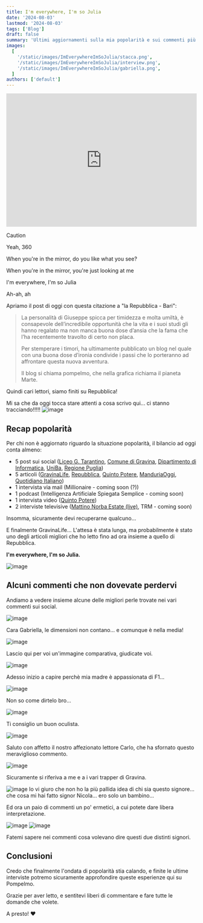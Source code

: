 ```yaml
---
title: I'm everywhere, I'm so Julia
date: '2024-08-03'
lastmod: '2024-08-03'
tags: ['Blog']
draft: false
summary: 'Ultimi aggiornamenti sulla mia popolarità e sui commenti più divertenti che ho trovato sui social.'
images:
  [
    '/static/images/ImEverywhereImSoJulia/stacca.png',
    '/static/images/ImEverywhereImSoJulia/interview.png',
    '/static/images/ImEverywhereImSoJulia/gabriella.png',
  ]
authors: ['default']
---
```


<iframe
  style={{ borderRadius: '12px' }}
  src="https://open.spotify.com/embed/track/4w2GLmK2wnioVnb5CPQeex?utm_source=generator"
  width="100%"
  height="352"
  frameBorder="0"
  allowFullScreen={true}
  allow="autoplay; clipboard-write; encrypted-media; fullscreen; picture-in-picture"
  loading="lazy"
></iframe>

> [!CAUTION]
> Yeah, 360
>
> When you're in the mirror, do you like what you see?
>
> When you're in the mirror, you're just looking at me
>
> I'm everywhere, I'm so Julia
>
> Ah-ah, ah

Apriamo il post di oggi con questa citazione a "la Repubblica - Bari":

> La personalità di Giuseppe spicca per timidezza e molta umiltà, è consapevole dell’incredibile opportunità che la vita e i suoi studi gli hanno regalato ma non manca buona dose d’ansia che la fama che l’ha recentemente travolto di certo non placa.
>
> Per stemperare i timori, ha ultimamente pubblicato un blog nel quale con una buona dose d’ironia condivide i passi che lo porteranno ad affrontare questa nuova avventura.
>
> Il blog si chiama pompelmo, che nella grafica richiama il pianeta Marte.

Quindi cari lettori, siamo finiti su Repubblica!

Mi sa che da oggi tocca stare attenti a cosa scrivo qui... ci stanno tracciando!!!!!
![image](/static/images/ImEverywhereImSoJulia/stacca.png)

## Recap popolarità

Per chi non è aggiornato riguardo la situazione popolarità, il bilancio ad oggi conta almeno:

- 5 post sui social ([Liceo G. Tarantino](https://www.facebook.com/Liceo.Statale.G.Tarantino/posts/927840659358117), [Comune di Gravina](https://www.facebook.com/share/gYgD8TXW7Ze87qhB/), [Dipartimento di Informatica](https://www.facebook.com/share/kD4Jg7GWYYXua6hC/), [UniBa](https://www.facebook.com/share/wpMhqMigRXaQ527Y/), [Regione Puglia](https://www.linkedin.com/posts/regionepuglia_orgogliopugliese-activity-7222234060524294145-LfZg?utm_source=share&utm_medium=member_desktop))
- 5 articoli ([GravinaLife](https://www.gravinalife.it/2024/07/un-giovane-scienziato-gravinese-alla-nasa/40365/), [Repubblica](https://bari.repubblica.it/cronaca/2024/08/02/news/da_gravina_alla_nasa_per_sviluppare_lintelligenza_artificiale_si_realizza_il_sogno_di_giuseppe_colavito_quando_ho_ricevu-423427835/), [Quinto Potere](https://www.quintopotere.it/intelligenza-artificiale-informatico-barese-3-mesi-alla-nasa-giuseppe-inaspettato-grande-chance/), [ManduriaOggi](https://www.manduriaoggi.it/?news=66488), [Quotidiano Italiano](https://www.quotidianodipuglia.it/bari/puglia_talenti_studenti_nasa_aerospazio_chi_sono-8266530.html))
- 1 intervista via mail (Millionaire - coming soon (?))
- 1 podcast (Intelligenza Artificiale Spiegata Semplice - coming soon)
- 1 intervista video ([Quinto Potere](https://www.youtube.com/watch?v=yixb5JTRW50&lc=UgxxtSO1XHHnw8066yB4AaABAg))
- 2 interviste televisive ([Mattino Norba Estate (live)](https://play.norbaonline.it/series/262/mattino-norba-2024/episode/b302b4512a514c7ab378a786cb982a1b13393ed5/mattino-norba-estate-1-agosto-2024-9a-parte), TRM - coming soon)

Insomma, sicuramente devi recuperarne qualcuno...

E finalmente GravinaLife... L'attesa è stata lunga, ma probabilmente è stato uno degli articoli migliori che ho letto fino ad ora insieme a quello di Repubblica.

**I'm everywhere, I'm so Julia.**

![image](/static/images/ImEverywhereImSoJulia/interview.png)

## Alcuni commenti che non dovevate perdervi

Andiamo a vedere insieme alcune delle migliori perle trovate nei vari commenti sui social.

![image](/static/images/ImEverywhereImSoJulia/gabriella.png)

Cara Gabriella, le dimensioni non contano... e comunque è nella media!

![image](/static/images/ImEverywhereImSoJulia/commento-binotto.png)

Lascio qui per voi un'immagine comparativa, giudicate voi.

![image](/static/images/ImEverywhereImSoJulia/comparativa.png)

Adesso inizio a capire perchè mia madre è appassionata di F1...

![image](/static/images/ImEverywhereImSoJulia/piercing.png)

Non so come dirtelo bro...

![image](/static/images/ImEverywhereImSoJulia/mio-piercing.jpg)

Ti consiglio un buon oculista.

![image](/static/images/ImEverywhereImSoJulia/circoncisa.png)

Saluto con affetto il nostro affezionato lettore Carlo, che ha sfornato questo meraviglioso commento.

![image](/static/images/ImEverywhereImSoJulia/fucina.png)

Sicuramente si riferiva a me e a i vari trapper di Gravina.

![image](/static/images/ImEverywhereImSoJulia/inquietante.png)
Io vi giuro che non ho la più pallida idea di chi sia questo signore... che cosa mi hai fatto signor Nicola... ero solo un bambino...

Ed ora un paio di commenti un po' ermetici, a cui potete dare libera interpretazione.

![image](/static/images/ImEverywhereImSoJulia/wolf.png)
![image](/static/images/ImEverywhereImSoJulia/1000.png)

Fatemi sapere nei commenti cosa volevano dire questi due distinti signori.

## Conclusioni

Credo che finalmente l'ondata di popolarità stia calando, e finite le ultime interviste potremo sicuramente approfondire queste esperienze qui su Pompelmo.

Grazie per aver letto, e sentitevi liberi di commentare e fare tutte le domande che volete.

A presto! ❤️
